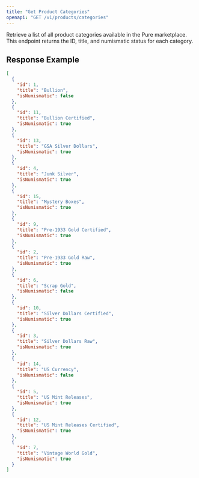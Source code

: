 ```yaml
---
title: "Get Product Categories"
openapi: "GET /v1/products/categories"
---
```


Retrieve a list of all product categories available in the Pure marketplace. This endpoint returns the ID, title, and numismatic status for each category.

## Response Example

```json
[
  {
    "id": 1,
    "title": "Bullion",
    "isNumismatic": false
  },
  {
    "id": 11,
    "title": "Bullion Certified",
    "isNumismatic": true
  },
  {
    "id": 13,
    "title": "GSA Silver Dollars",
    "isNumismatic": true
  },
  {
    "id": 4,
    "title": "Junk Silver",
    "isNumismatic": true
  },
  {
    "id": 15,
    "title": "Mystery Boxes",
    "isNumismatic": true
  },
  {
    "id": 9,
    "title": "Pre-1933 Gold Certified",
    "isNumismatic": true
  },
  {
    "id": 2,
    "title": "Pre-1933 Gold Raw",
    "isNumismatic": true
  },
  {
    "id": 6,
    "title": "Scrap Gold",
    "isNumismatic": false
  },
  {
    "id": 10,
    "title": "Silver Dollars Certified",
    "isNumismatic": true
  },
  {
    "id": 3,
    "title": "Silver Dollars Raw",
    "isNumismatic": true
  },
  {
    "id": 14,
    "title": "US Currency",
    "isNumismatic": false
  },
  {
    "id": 5,
    "title": "US Mint Releases",
    "isNumismatic": true
  },
  {
    "id": 12,
    "title": "US Mint Releases Certified",
    "isNumismatic": true
  },
  {
    "id": 7,
    "title": "Vintage World Gold",
    "isNumismatic": true
  }
]
```
